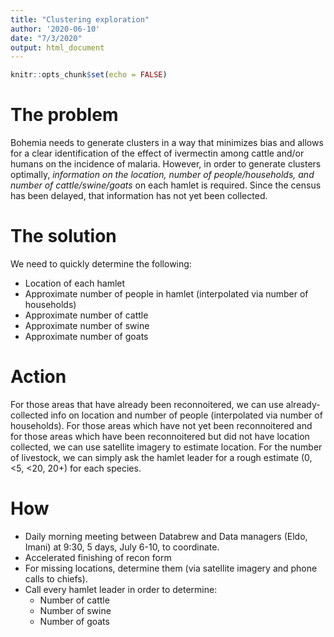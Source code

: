 ```yaml
---
title: "Clustering exploration"
author: '2020-06-10'
date: "7/3/2020"
output: html_document
---
```


```r
knitr::opts_chunk$set(echo = FALSE)
```

# The problem

Bohemia needs to generate clusters in a way that minimizes bias and allows for a clear identification of the effect of ivermectin among cattle and/or humans on the incidence of malaria. However, in order to generate clusters optimally, _information on the location, number of people/households, and number of cattle/swine/goats_ on each hamlet is required. Since the census has been delayed, that information has not yet been collected.

# The solution

We need to quickly determine the following:

- Location of each hamlet 
- Approximate number of people in hamlet (interpolated via number of households) 
- Approximate number of cattle   
- Approximate number of swine  
- Approximate number of goats  


# Action

For those areas that have already been reconnoitered, we can use already-collected info on location and number of people (interpolated via number of households). For those areas which have not yet been reconnoitered and for those areas which have been reconnoitered but did not have location collected, we can use satellite imagery to estimate location. For the number of livestock, we can simply ask the hamlet leader for a rough estimate (0, <5, <20, 20+) for each species.



# How

- Daily morning meeting between Databrew and Data managers (Eldo, Imani) at 9:30, 5 days, July 6-10, to coordinate.  
- Accelerated finishing of recon form 
- For missing locations, determine them (via satellite imagery and phone calls to chiefs).  
- Call every hamlet leader in order to determine:
  - Number of cattle
  - Number of swine
  - Number of goats

